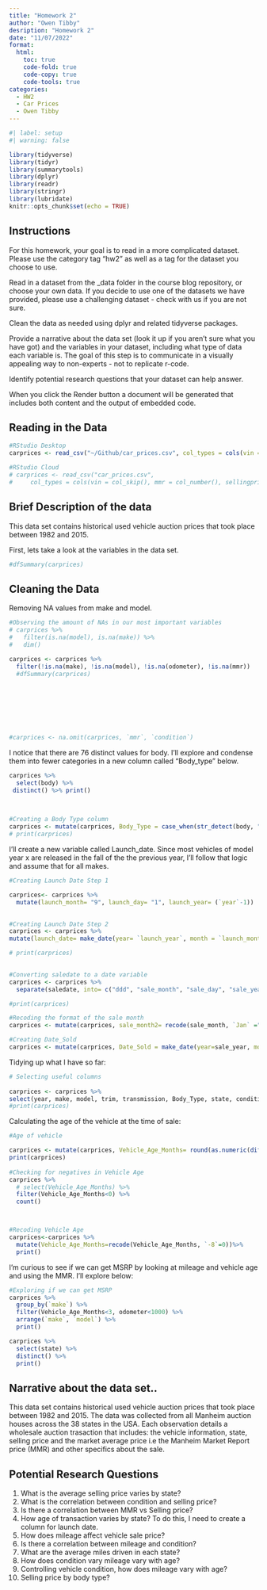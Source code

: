 ```yaml
---
title: "Homework 2"
author: "Owen Tibby"
desription: "Homework 2"
date: "11/07/2022"
format:
  html:
    toc: true
    code-fold: true
    code-copy: true
    code-tools: true
categories:
  - HW2
  - Car Prices
  - Owen Tibby
---
```


```r
#| label: setup
#| warning: false

library(tidyverse)
library(tidyr)
library(summarytools)
library(dplyr)
library(readr)
library(stringr)
library(lubridate)
knitr::opts_chunk$set(echo = TRUE)
```

::: panel-tabset
## Instructions

For this homework, your goal is to read in a more complicated dataset. Please use the category tag "hw2" as well as a tag for the dataset you choose to use.

Read in a dataset from the _data folder in the course blog repository, or choose your own data. If you decide to use one of the datasets we have provided, please use a challenging dataset - check with us if you are not sure. 

Clean the data as needed using dplyr and related tidyverse packages.

Provide a narrative about the data set (look it up if you aren't sure what you have got) and the variables in your dataset, including what type of data each variable is. The goal of this step is to communicate in a visually appealing way to non-experts - not to replicate r-code.

Identify potential research questions that your dataset can help answer.

When you click the Render button a document will be generated that includes both content and the output of embedded code.
:::

## 

::: panel-tabset
## Reading in the Data
:::

```r
#RStudio Desktop
carprices <- read_csv("~/Github/car_prices.csv", col_types = cols(vin = col_skip(), mmr = col_number(), sellingprice = col_number(), ...17 = col_skip()))

#RStudio Cloud
# carprices <- read_csv("car_prices.csv",
#     col_types = cols(vin = col_skip(), mmr = col_number(), sellingprice = col_number(), ...17 = col_skip()))
```

::: panel-tabset
## Brief Description of the data

This data set contains historical used vehicle auction prices that took place between 1982 and 2015.

First, lets take a look at the variables in the data set.

```r
#dfSummary(carprices)
```
:::

::: panel-tabset
## Cleaning the Data

Removing NA values from make and model.

```r
#Observing the amount of NAs in our most important variables
# carprices %>% 
#   filter(is.na(model), is.na(make)) %>% 
#   dim()

carprices <- carprices %>% 
  filter(!is.na(make), !is.na(model), !is.na(odometer), !is.na(mmr)) 
  #dfSummary(carprices)


  
 





```

```r

#carprices <- na.omit(carprices, `mmr`, `condition`)


```

I notice that there are 76 distinct values for body. I'll explore and condense them into fewer categories in a new column called "Body_type" below.

```r

carprices %>% 
  select(body) %>% 
 distinct() %>% print()
                          
  

```

```r
#Creating a Body Type column
carprices <- mutate(carprices, Body_Type = case_when(str_detect(body, "edan")~ "Sedan", str_detect(body, "SUV") ~ "SUV", str_detect(body, "ab") ~ "Pickup", str_detect(body, "oup")~ "Coupe", str_detect(`body`, "Van")~ "Minivan", str_detect(`body`,"onv")~ "Convertible", str_detect(`body`,"ago") ~ "Wagon", str_detect(`body`,"atch")~ "Hatchback", str_detect(`body`,"crew")~ "Pickup" ))
# print(carprices)


```

I'll create a new variable called Launch_date. Since most vehicles of model year x are released in the fall of the the previous year, I'll follow that logic and assume that for all makes.

```r
#Creating Launch Date Step 1

carprices<- carprices %>% 
  mutate(launch_month= "9", launch_day= "1", launch_year= (`year`-1))
  
```

```r
#Creating Launch Date Step 2
carprices <- carprices %>% 
mutate(launch_date= make_date(year= `launch_year`, month = `launch_month`, day=`launch_day`))

# print(carprices)
  

```

```r
#Converting saledate to a date variable
carprices <- carprices %>% 
  separate(saledate, into= c("ddd", "sale_month", "sale_day", "sale_year", "sale_time", "GMT", "TMZ"), sep=" ") 

#print(carprices)

```

```r
#Recoding the format of the sale month
carprices <- mutate(carprices, sale_month2= recode(sale_month, `Jan` ="1", `Feb`= "2", `Mar`="3", `Apr`="4", `May`="5", `Jun`="6", `Jul`="7", `Aug`="8", `Sep`="9", `Oct`="10", `Nov`="11", `Dec`="12" ))
```

```r
#Creating Date_Sold
carprices <- mutate(carprices, Date_Sold = make_date(year=sale_year, month = sale_month2, day = sale_day))


```

Tidying up what I have so far:

```r
# Selecting useful columns
 
carprices <- carprices %>% 
select(year, make, model, trim, transmission, Body_Type, state, condition, odometer, color, interior, seller, mmr, sellingprice, launch_date, Date_Sold ) 
#print(carprices)
```

Calculating the age of the vehicle at the time of sale:

```r
#Age of vehicle

carprices <- mutate(carprices, Vehicle_Age_Months= round(as.numeric(difftime(Date_Sold, launch_date, units= "days"))/30))
print(carprices)
 
#Checking for negatives in Vehicle Age
carprices %>% 
  # select(Vehicle_Age_Months) %>% 
  filter(Vehicle_Age_Months<0) %>% 
  count()



#Recoding Vehicle Age
carprices<-carprices %>% 
  mutate(Vehicle_Age_Months=recode(Vehicle_Age_Months, `-8`=0))%>% 
  print()
```

I'm curious to see if we can get MSRP by looking at mileage and vehicle age and using the MMR. I'll explore below:
```r
#Exploring if we can get MSRP 
carprices %>% 
  group_by(`make`) %>% 
  filter(Vehicle_Age_Months<3, odometer<1000) %>% 
  arrange(`make`, `model`) %>% 
  print()
```


```r
carprices %>% 
  select(state) %>% 
  distinct() %>% 
  print()
```
:::

::: panel-tabset
## Narrative about the data set..

This data set contains historical used vehicle auction prices that took place between 1982 and 2015. The data was collected from all Manheim auction houses across the 38 states in the USA. Each observation details a wholesale auction trasaction that includes: the vehicle information, state, selling price and the market average price i.e the Manheim Market Report price (MMR) and other specifics about the sale. 





:::

::: panel-tabset
## Potential Research Questions

1.  What is the average selling price varies by state?
2.  What is the correlation between condition and selling price?
3.  Is there a correlation between MMR vs Selling price?
4.  How age of transaction varies by state? To do this, I need to create a column for launch date.
5.  How does mileage affect vehicle sale price?
6.  Is there a correlation between mileage and condition?
7.  What are the average miles driven in each state?
8.  How does condition vary mileage vary with age?
9.  Controlling vehicle condition, how does mileage vary with age?
10. Selling price by body type?
:::

## 
